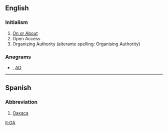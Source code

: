 {{also|oa|.o'a|oa'|óa|ōa|o.a.|o. Ä.}}
==English==

===Initialism===
{{rfc-header|Initialism}}
{{head|en|initialism}}

# [[on or about|On or About]]
# Open Access
# Organizing Authority (alterante spelling: Organising Authority)

===Anagrams===
* {{l|en|ao}}, [[AO#English|AO]]

----

==Spanish==

===Abbreviation===
{{rfc-header|Abbreviation}}
{{head|es|abbreviation}}

# [[Oaxaca]] {{gloss|Mexican state}}

[[lt:OA]]